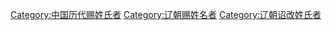 [[Category:中国历代赐姓氏者|Category:中国历代赐姓氏者]]
[[Category:辽朝赐姓名者|Category:辽朝赐姓名者]]
[[Category:辽朝诏改姓氏者|Category:辽朝诏改姓氏者]]